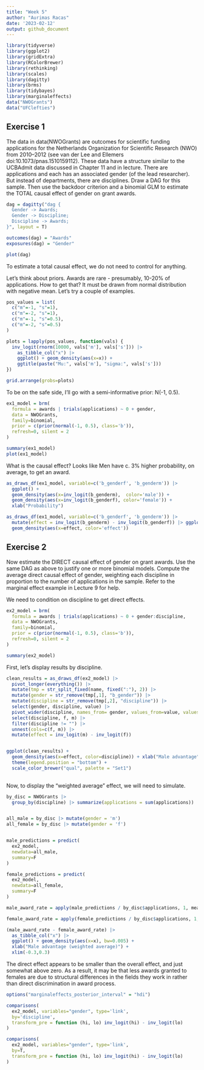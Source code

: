 ```yaml
---
title: "Week 5"
author: "Aurimas Racas"
date: '2023-02-12'
output: github_document
---
```


```r
library(tidyverse)
library(ggplot2)
library(gridExtra)
library(RColorBrewer)
library(rethinking)
library(scales)
library(dagitty)
library(brms)
library(tidybayes)
library(marginaleffects)
data("NWOGrants")
data("UFClefties")
```

## Exercise 1

The data in data(NWOGrants) are outcomes for scientific funding applications for the Netherlands Organization for Scientific Research (NWO) from 2010–2012 (see van der Lee and Ellemers doi:10.1073/pnas.1510159112). These data have a structure similar to the UCBAdmit data discussed in Chapter 11 and in lecture. There are applications and each has an associated gender (of the lead researcher).
But instead of departments, there are disciplines. Draw a DAG for this sample. Then use the backdoor criterion and a binomial GLM to estimate the TOTAL causal effect of gender on grant awards.

```r
dag = dagitty("dag {
  Gender -> Awards;
  Gender -> Discipline;
  Discipline -> Awards;
}", layout = T)

outcomes(dag) = "Awards"
exposures(dag) = "Gender"

plot(dag)
```

To estimate a total causal effect, we do not need to control for anything.

Let's think about priors. Awards are rare - presumably, 10-20% of applications. How to get that? It must be drawn from normal distribution with negative mean. Let's try a couple of examples.

```r

pos_values = list(
  c("m"=-1, "s"=1),
  c("m"=-2, "s"=1),
  c("m"=-1, "s"=0.5),
  c("m"=-2, "s"=0.5)
)

plots = lapply(pos_values, function(vals) {
  inv_logit(rnorm(10000, vals['m'], vals['s'])) |> 
    as_tibble_col("x") |> 
    ggplot() + geom_density(aes(x=x)) + 
    ggtitle(paste("Mu:", vals['m'], "sigma:", vals['s']))
})

grid.arrange(grobs=plots)

```
To be on the safe side, I'll go with a semi-informative prior: N(-1, 0.5).


```r
ex1_model = brm(
  formula = awards | trials(applications) ~ 0 + gender,
  data = NWOGrants, 
  family=binomial, 
  prior = c(prior(normal(-1, 0.5), class='b')),
  refresh=0, silent = 2
)
```

```r
summary(ex1_model)
plot(ex1_model)
```
What is the causal effect? Looks like Men have c. 3% higher probability, on average, to get an award.

```r

as_draws_df(ex1_model, variable=c('b_genderf', 'b_genderm')) |>
  ggplot() +
  geom_density(aes(x=inv_logit(b_genderm),  color='male')) +
  geom_density(aes(x=inv_logit(b_genderf), color='female')) +
  xlab("Probability")

as_draws_df(ex1_model, variable=c('b_genderf', 'b_genderm')) |>
  mutate(effect = inv_logit(b_genderm) - inv_logit(b_genderf)) |> ggplot() +
  geom_density(aes(x=effect, color='effect'))

```
## Exercise 2

Now estimate the DIRECT causal effect of gender on grant awards. Use the same DAG as above to justify one or more binomial models. Compute the average direct causal effect of gender, weighting each discipline in proportion to the number of applications in the sample. Refer to the marginal effect example in Lecture 9 for help.

We need to condition on discipline to get direct effects. 


```r
ex2_model = brm(
  formula = awards | trials(applications) ~ 0 + gender:discipline,
  data = NWOGrants, 
  family=binomial, 
  prior = c(prior(normal(-1, 0.5), class='b')),
  refresh=0, silent = 2
)
```


```r
summary(ex2_model)
```


First, let's display results by discipline.

```r
clean_results = as_draws_df(ex2_model) |> 
  pivot_longer(everything()) |>
  mutate(tmp = str_split_fixed(name, fixed(":"), 2)) |>
  mutate(gender = str_remove(tmp[,1], "b_gender")) |>
  mutate(discipline = str_remove(tmp[,2], "discipline")) |>
  select(gender, discipline, value) |>
  pivot_wider(discipline, names_from= gender, values_from=value, values_fn=list) |>
  select(discipline, f, m) |>
  filter(discipline != "") |> 
  unnest(cols=c(f, m)) |> 
  mutate(effect = inv_logit(m) - inv_logit(f))


ggplot(clean_results) + 
  geom_density(aes(x=effect, color=discipline)) + xlab("Male advantage") +
  theme(legend.position = "bottom") +
  scale_color_brewer("qual", palette = "Set1")
  
```
Now, to display the "weighted average" effect, we will need to simulate.

```r

by_disc = NWOGrants |> 
  group_by(discipline) |> summarize(applications = sum(applications))


all_male = by_disc |> mutate(gender = 'm')
all_female = by_disc |> mutate(gender = 'f')


male_predictions = predict(
  ex2_model, 
  newdata=all_male, 
  summary=F
)

female_predictions = predict(
  ex2_model, 
  newdata=all_female, 
  summary=F
)

male_award_rate = apply(male_predictions / by_disc$applications, 1, mean)

female_award_rate = apply(female_predictions / by_disc$applications, 1, mean)

(male_award_rate - female_award_rate) |>
  as_tibble_col("x") |>
  ggplot() + geom_density(aes(x=x), bw=0.005) + 
  xlab("Male advantage (weighted average)") +
  xlim(-0.3,0.3)


```
The direct effect appears to be smaller than the overall effect, and just somewhat above zero. As a result, it may be that less awards granted to females are due to structural differences in the fields they work in rather than direct discrimination in award process.

```r
options("marginaleffects_posterior_interval" = "hdi")

comparisons(
  ex2_model, variables="gender", type='link', 
  by='discipline', 
  transform_pre = function (hi, lo) inv_logit(hi) - inv_logit(lo)
)

comparisons(
  ex2_model, variables="gender", type='link', 
  by=T, 
  transform_pre = function (hi, lo) inv_logit(hi) - inv_logit(lo)
)

```







